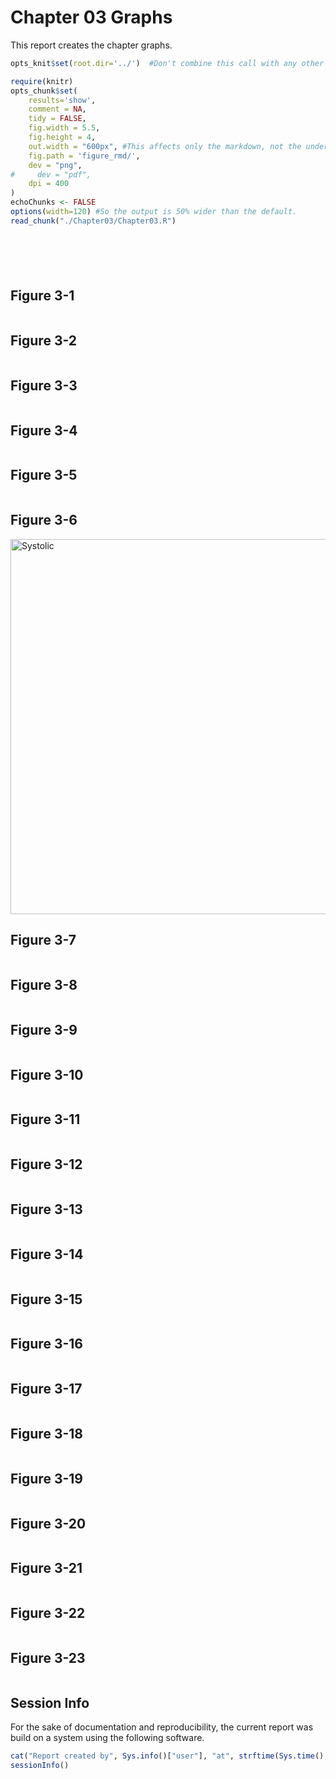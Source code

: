 Chapter 03 Graphs
=================================================
This report creates the chapter graphs.

<!--  Set the working directory to the repository's base directory; this assumes the report is nested inside of only one directory.-->
```r
opts_knit$set(root.dir='../')  #Don't combine this call with any other chunk -especially one that uses file paths.
```

<!-- Set the report-wide options, and point to the external code file. -->
```r
require(knitr)
opts_chunk$set(
    results='show', 
    comment = NA, 
    tidy = FALSE,
    fig.width = 5.5, 
    fig.height = 4, 
    out.width = "600px", #This affects only the markdown, not the underlying png file.  The height will be scaled appropriately.
    fig.path = 'figure_rmd/',     
    dev = "png",
#     dev = "pdf",
    dpi = 400
)
echoChunks <- FALSE
options(width=120) #So the output is 50% wider than the default.
read_chunk("./Chapter03/Chapter03.R") 
```
<!-- Load the packages.  Suppress the output when loading packages. --> 
```r
```

<!-- Load any Global functions and variables declared in the R file.  Suppress the output. --> 
```r
```

<!-- Declare any global functions specific to a Rmd output.  Suppress the output. --> 
```r
```

<!-- Load the datasets.   -->
```r
```

<!-- Tweak the datasets.   -->
```r
```

## Figure 3-1
```r
```

## Figure 3-2
```r
```

## Figure 3-3
```r
```

## Figure 3-4
```r
```

## Figure 3-5
```r
```

## Figure 3-6
<img src="./../Chapter02/figure_rmd/Figure02_01.png" alt="Systolic" style="width: 600px;"/>

## Figure 3-7
```r
```

## Figure 3-8
```r
```

## Figure 3-9
```r
```

## Figure 3-10
```r
```

## Figure 3-11
```r
```

## Figure 3-12
```r
```

## Figure 3-13
```r
```

## Figure 3-14
```r
```

## Figure 3-15
```r
```

## Figure 3-16
```r
```

## Figure 3-17
```r
```

## Figure 3-18
```r
```

## Figure 3-19
```r
```

## Figure 3-20
```r
```

## Figure 3-21
```r
```

## Figure 3-22
```r
```

## Figure 3-23
```r
```

## Session Info
For the sake of documentation and reproducibility, the current report was build on a system using the following software.

```r
cat("Report created by", Sys.info()["user"], "at", strftime(Sys.time(), "%F, %T %z"))
sessionInfo()
```
